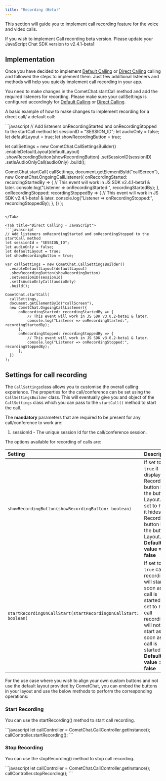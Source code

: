 ```yaml
---
title: "Recording (Beta)"
---
```




This section will guide you to implement call recording feature for the voice and video calls.

<Note>

If you wish to implement Call recording beta version. Please update your JavaScript Chat SDK version to v2.4.1-beta1

</Note>

## Implementation

Once you have decided to implement [Default Calling](/sdk/javascript/2.0/calling-default-calling) or [Direct Calling](/sdk/javascript/2.0/calling-direct-calling) calling and followed the steps to implement them. Just few additional listeners and methods will help you quickly implement call recording in your app.

You need to make changes in the CometChat.startCall method and add the required listeners for recording. Please make sure your callSettings is configured accordingly for [Default Calling](/sdk/javascript/2.0/calling-default-calling) or [Direct Calling](/sdk/javascript/2.0/calling-direct-calling).

A basic example of how to make changes to implement recording for a direct call/ a default call:

<Tabs>
<Tab title="Default Calling - JavaScript">
```javascript
// Add listeners onRecordingStarted and onRecordingStopped to the startCall method
let sessionID = "SESSION_ID";
let audioOnly = false;
let defaultLayout = true;
let showRecordingButton = true;

let callSettings = new CometChat.CallSettingsBuilder()
                  .enableDefaultLayout(defaultLayout)
  									.showRecordingButton(showRecordingButton)
                  .setSessionID(sessionID)
                  .setIsAudioOnlyCall(audioOnly)
                  .build();

CometChat.startCall(
callSettings,
document.getElementById("callScreen"),
new CometChat.OngoingCallListener({
  onRecordingStarted: recordingStartedBy => {
    // This event will work in JS SDK v2.4.1-beta1 & later.
    console.log("Listener => onRecordingStarted:", recordingStartedBy);
  },
  onRecordingStopped: recordingStoppedBy => {
    // This event will work in JS SDK v2.4.1-beta1 & later.
    console.log("Listener => onRecordingStopped:", recordingStoppedBy);
  },
})
);
```

</Tab>

<Tab title="Direct Calling - JavaScript">
```javascript
// Add listeners onRecordingStarted and onRecordingStopped to the startCall method
let sessionId = "SESSION_ID";
let audioOnly = false;
let defaultLayout = true;
let showRecordingButton = true;

var callSettings = new CometChat.CallSettingsBuilder()
  .enableDefaultLayout(defaultLayout)
  .showRecordingButton(showRecordingButton)
  .setSessionID(sessionId)
  .setIsAudioOnlyCall(audioOnly)
  .build();

CometChat.startCall(
  callSettings,
  document.getElementById("callScreen"),
  new CometChat.OngoingCallListener({
      onRecordingStarted: recordingStartedBy => {
          // This event will work in JS SDK v3.0.2-beta1 & later.
          console.log("Listener => onRecordingStarted:", recordingStartedBy);
      },
      onRecordingStopped: recordingStoppedBy => {
          // This event will work in JS SDK v3.0.2-beta1 & later.
          console.log("Listener => onRecordingStopped:", recordingStoppedBy);
      },
  })
); 
```

</Tab>

</Tabs>

## Settings for call recording

The `CallSettings`class allows you to customise the overall calling experience. The properties for the call/conference can be set using the `CallSettingsBuilder` class. This will eventually give you and object of the `CallSettings` class which you can pass to the `startCall()` method to start the call.

The **mandatory** parameters that are required to be present for any call/conference to work are:

1. sessionId - The unique session Id for the call/conference session.

The options available for recording of calls are:

| Setting                                                         | Description                                                                                                                                                                          |
| :--------------------------------------------------------------- | :------------------------------------------------------------------------------------------------------------------------------------------------------------------------------------ |
| `showRecordingButton(showRecordingButton: boolean)`             | If set to `true` it displays the Recording button in the button Layout. if set to `false` it hides the Recording button in the button Layout. **Default value = false**              |
| `startRecordingOnCallStart(startRecordingOnCallStart: boolean)` | If set to `true` call recording will start as soon as the call is started. if set to `false` call recording will not start as soon as the call is started. **Default value = false** |

For the use case where you wish to align your own custom buttons and not use the default layout provided by CometChat, you can embed the buttons in your layout and use the below methods to perform the corresponding operations:

### Start Recording

You can use the startRecording() method to start call recording.

<Tabs>
<Tab title="Start Recording">
```javascript
let callController = CometChat.CallController.getInstance();
callController.startRecording();
```

</Tab>

</Tabs>

### Stop Recording

You can use the stopRecording() method to stop call recording.

<Tabs>
<Tab title="Stop Recording">
```javascript
let callController = CometChat.CallController.getInstance();
callController.stopRecording();
```

</Tab>

</Tabs>
